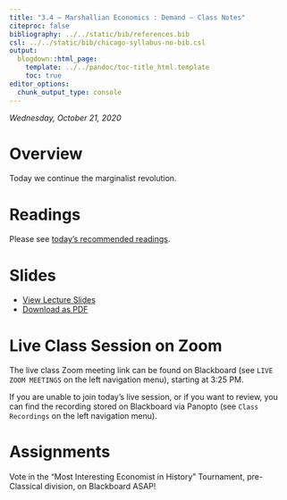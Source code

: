 ```yaml
---
title: "3.4 — Marshallian Economics : Demand — Class Notes"
citeproc: false
bibliography: ../../static/bib/references.bib
csl: ../../static/bib/chicago-syllabus-no-bib.csl
output:
  blogdown::html_page:
    template: ../../pandoc/toc-title_html.template
    toc: true
editor_options: 
  chunk_output_type: console
---
```


*Wednesday, October 21, 2020*

# Overview

Today we continue the marginalist revolution.

# Readings

Please see [today's recommended readings](/reading/3.4-reading).

# Slides

- [<i class="fas fa-chalkboard-teacher"></i> View Lecture Slides](/slides/3.4-slides.html)
- [<i class="fas fa-file-pdf"></i> Download as PDF](/slides/3.4-slides.pdf)

# Live Class Session on Zoom

The live class <i class="fas fa-video"></i> Zoom meeting link can be found on Blackboard (see `LIVE ZOOM MEETINGS` on the left navigation menu), starting at 3:25 PM.

If you are unable to join today's live session, or if you want to review, you can find the recording stored on Blackboard via Panopto (see `Class Recordings` on the left navigation menu).

# Assignments

Vote in the “Most Interesting Economist in History” Tournament, pre-Classical division, on Blackboard ASAP!